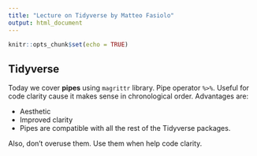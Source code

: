 ```yaml
---
title: "Lecture on Tidyverse by Matteo Fasiolo"
output: html_document
---
```


```r
knitr::opts_chunk$set(echo = TRUE)
```

## Tidyverse
Today we cover **pipes** using `magrittr` library. Pipe operator `%>%`. Useful for code clarity cause it makes sense in chronological order. Advantages are:

- Aesthetic
- Improved clarity
- Pipes are compatible with all the rest of the Tidyverse packages.

Also, don't overuse them. Use them when help code clarity. 